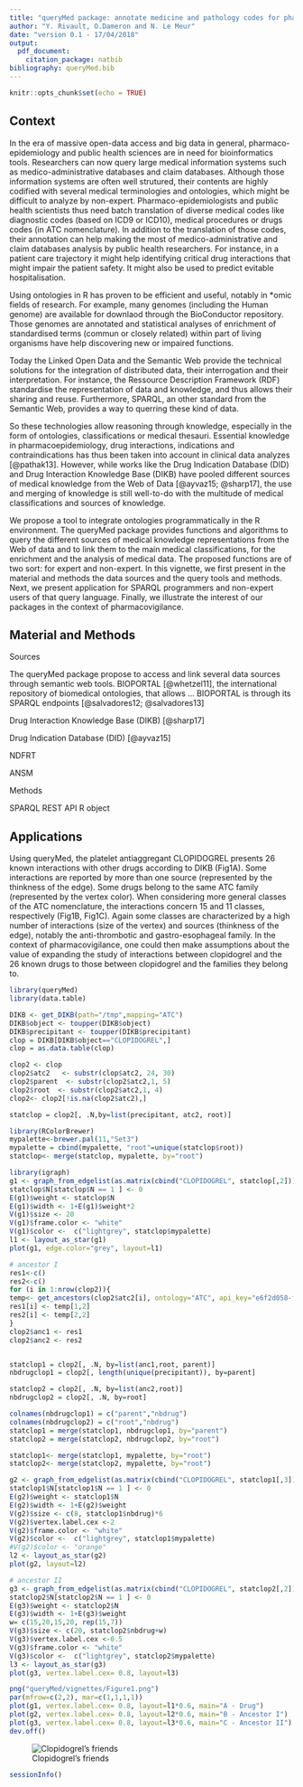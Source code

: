 ```yaml
---
title: "queryMed package: annotate medicine and pathology codes for pharmaco-epidemiological studies"
author: "Y. Rivault, O.Dameron and N. Le Meur"
date: "version 0.1 - 17/04/2018"
output: 
  pdf_document:
    citation_package: natbib
bibliography: queryMed.bib
---
```

  
```r
knitr::opts_chunk$set(echo = TRUE)
```

## Context

In the era of massive open-data access and big data in general, pharmaco-epidemiology and public health sciences are in need for bioinformatics tools. Researchers can now query large medical information systems such as medico-administrative databases and claim databases. Although those information systems are often well strutured, their contents are highly codified with several medical terminologies and ontologies, which might be difficult to analyze by non-expert. Pharmaco-epidemiologists and public health scientists thus need batch translation of diverse medical codes like diagnostic codes (based on ICD9 or ICD10), medical procedures or drugs codes (in ATC nomenclature). In addition to the translation of those codes, their annotation can help making the most of medico-administrative and claim databases analysis by public health researchers. For instance, in a patient care trajectory it might help identifying  critical drug interactions that might impair the patient safety. It might also be used to predict evitable hospitalisation.

Using ontologies in R has proven to be efficient and useful, notably in *omic fields of research. For example, many genomes (including the Human genome) are available for downlaod through the BioConductor repository. Those genomes are annotated and statistical analyses of enrichment of standardised terms (commun or closely related) within part of living organisms have help discovering new or impaired functions.

Today the Linked Open Data and the Semantic Web provide the technical solutions for the integration of distributed data, their interrogation and their interpretation. For instance, the Ressource Description Framework (RDF) standardise the representation of data and knowledge, and thus allows their sharing and reuse. Furthermore, SPARQL, an other standard from the Semantic Web, provides a way to querring these kind of data.

So these technologies allow reasoning through knowledge, especially in the form of ontologies, classifications or medical thesauri. Essential knowledge in pharmacoepidemiology, drug interactions, indications and contraindications has thus been taken into account in clinical data analyzes [@pathak13]. However, while works like the Drug Indication Database (DID) and Drug Interaction Knowledge Base (DIKB) have pooled different sources of medical knowledge from the Web of Data [@ayvaz15; @sharp17], the use and merging of knowledge is still well-to-do with the multitude of medical classifications and sources of knowledge.

We propose a tool to integrate ontologies programmatically in the R environment. The queryMed package provides functions and algorithms to query the different sources of medical knowledge representations from the Web of data and to link them to the main medical classifications, for the enrichment and the analysis of medical data. The proposed functions are of two sort: for expert and non-expert. In this vignette, we first present in the material and methods the data sources and the query tools and methods. Next, we present application for SPARQL programmers and non-expert users of that query language. Finally, we illustrate the interest of our packages in the context of pharmacovigilance.


## Material and Methods 

Sources

The queryMed package propose to access and link several data sources through semantic web tools. 
BIOPORTAL [@whetzel11], the international repository of biomedical ontologies, that allows ... BIOPORTAL is through its SPARQL endpoints [@salvadores12; @salvadores13]

Drug Interaction Knowledge Base (DIKB) [@sharp17]

Drug Indication Database (DID) [@ayvaz15]
 
NDFRT

ANSM

Methods

 SPARQL
 REST API
 R object


## Applications

Using queryMed, the platelet antiaggregant CLOPIDOGREL presents 26 known interactions with other drugs according to DIKB (Fig1A). Some interactions are reported by more than one source (represented by the thinkness of the edge). Some drugs belong to the same ATC family (represented by the vertex color). When considering more general classes of the ATC nomenclature, the interactions concern 15 and 11 classes, respectively (Fig1B, Fig1C). Again some classes are characterized by a high number of interactions (size of the vertex) and sources (thinkness of the edge), notably the anti-thrombotic and gastro-esophageal family. In the context of pharmacovigilance, one could then make assumptions about the value of expanding the study of interactions between clopidogrel and the 26 known drugs to those between clopidogrel and the families they belong to. 

```r
library(queryMed)
library(data.table)
```

```r
DIKB <- get_DIKB(path="/tmp",mapping="ATC")
DIKB$object <- toupper(DIKB$object)
DIKB$precipitant <- toupper(DIKB$precipitant)
clop = DIKB[DIKB$object=="CLOPIDOGREL",]
clop = as.data.table(clop)

clop2 <- clop 
clop2$atc2   <- substr(clop$atc2, 24, 30)
clop2$parent  <- substr(clop2$atc2,1, 5)
clop2$root  <- substr(clop2$atc2,1, 4)
clop2<- clop2[!is.na(clop2$atc2),]

statclop = clop2[, .N,by=list(precipitant, atc2, root)]
```


```r
library(RColorBrewer)
mypalette<-brewer.pal(11,"Set3")
mypalette = cbind(mypalette, "root"=unique(statclop$root))
statclop<- merge(statclop, mypalette, by="root")

library(igraph)
g1 <- graph_from_edgelist(as.matrix(cbind("CLOPIDOGREL", statclop[,2])), directed=F) 
statclop$N[statclop$N == 1 ] <- 0
E(g1)$weight <- statclop$N         
E(g1)$width <- 1+E(g1)$weight*2
V(g1)$size <- 20
V(g1)$frame.color <- "white"
V(g1)$color <-  c("lightgrey", statclop$mypalette)
l1 <- layout_as_star(g1)
plot(g1, edge.color="grey", layout=l1)

# ancestor I
res1<-c()
res2<-c()
for (i in 1:nrow(clop2)){
temp<- get_ancestors(clop2$atc2[i], ontology="ATC", api_key="e6f2d058-f206-4ac7-a8f9-60b84c9e57dc")
res1[i] <- temp[1,2]
res2[i] <- temp[2,2]
}
clop2$anc1 <- res1 
clop2$anc2 <- res2 


statclop1 = clop2[, .N, by=list(anc1,root, parent)]
nbdrugclop1 = clop2[, length(unique(precipitant)), by=parent]

statclop2 = clop2[, .N, by=list(anc2,root)]
nbdrugclop2 = clop2[, .N, by=root]

colnames(nbdrugclop1) = c("parent","nbdrug")
colnames(nbdrugclop2) = c("root","nbdrug")
statclop1 = merge(statclop1, nbdrugclop1, by="parent")
statclop2 = merge(statclop2, nbdrugclop2, by="root")

statclop1<- merge(statclop1, mypalette, by="root")
statclop2<- merge(statclop2, mypalette, by="root")

g2 <- graph_from_edgelist(as.matrix(cbind("CLOPIDOGREL", statclop1[,3])), directed=F ) 
statclop1$N[statclop1$N == 1 ] <- 0
E(g2)$weight <- statclop1$N         
E(g2)$width <- 1+E(g2)$weight
V(g2)$size <- c(8, statclop1$nbdrug)*6
V(g2)$vertex.label.cex <-2
V(g2)$frame.color <- "white"
V(g2)$color <-  c("lightgrey", statclop1$mypalette)
#V(g2)$color <- "orange"
l2 <- layout_as_star(g2)
plot(g2, layout=l2)

# ancestor II
g3 <- graph_from_edgelist(as.matrix(cbind("CLOPIDOGREL", statclop2[,2])), directed=F) 
statclop2$N[statclop2$N == 1 ] <- 0
E(g3)$weight <- statclop2$N         
E(g3)$width <- 1+E(g3)$weight
w= c(15,20,15,20, rep(15,7))
V(g3)$size <- c(20, statclop2$nbdrug+w)
V(g3)$vertex.label.cex <-0.5
V(g3)$frame.color <- "white"
V(g3)$color <-  c("lightgrey", statclop2$mypalette)
l3 <- layout_as_star(g3)
plot(g3, vertex.label.cex= 0.8, layout=l3)

png("queryMed/vignettes/Figure1.png")
par(mfrow=c(2,2), mar=c(1,1,1,1)) 
plot(g1, vertex.label.cex= 0.8, layout=l1*0.6, main="A - Drug")
plot(g2, vertex.label.cex= 0.8, layout=l2*0.6, main="B - Ancestor I")
plot(g3, vertex.label.cex= 0.8, layout=l3*0.6, main="C - Ancestor II")
dev.off()

```

![Clopidogrel's friends](Figure1.png)

```r
sessionInfo()
```




